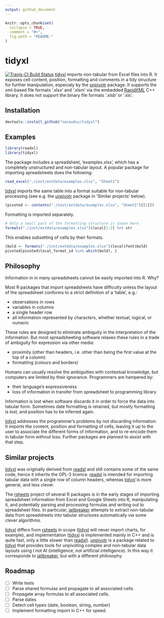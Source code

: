 ```yaml
---
output: github_document
---
```


<!-- README.md is generated from README.Rmd. Please edit that file -->

```r
knitr::opts_chunk$set(
  collapse = TRUE,
  comment = "#>",
  fig.path = "README-"
)
```

# tidyxl

[![Travis-CI Build Status](https://travis-ci.org/nacnudus/unpivotr.svg?branch=master)](https://travis-ci.org/nacnudus/unpivotr)
[tidyxl](https://github.com/nacnudus/tidyxl) imports non-tabular from Excel files into R.  It exposes cell content,
position, formatting and comments in a tidy structure for further manipulation,
especialy by the [unpivotr](https://github.com/nacnudus/unpivotr) package.  It
supports the xml-based file formats '.xlsx' and '.xlsm' via the embedded
[RapidXML](http://rapidxml.sourceforge.net) C++ library.  It does not support
the binary file formats '.xlsb' or '.xls'.

## Installation

```r
devtools::install_github("nacnudus/tidyxl")
```

## Examples

```r
library(readxl)
library(tidyxl)
```

The package includes a spreadsheet, 'examples.xlsx', which has a completely
unstructured and non-tabular layout. A popular package for importing
spreadsheets does the following:

```r
read_excel("./inst/extdata/examples.xlsx", "Sheet1")
```

[tidyxl](https://github.com/nacnudus/tidyxl) imports the same table into a
format suitable for non-tabular processing (see e.g. the
[unpivotr](https://github.com/nacnudus/unpivotr) package in 'Similar projects'
below).

```r
(pivoted <- contents("./inst/extdata/examples.xlsx", "Sheet1")[[1]])
```

Formatting is imported separately.

```r
# Only a small part of the formatting structure is shown here
formats("./inst/extdata/examples.xlsx")$local[1:3] %>% str
```

This enables subsetting of cells by their formats.

```r
(bold <- formats("./inst/extdata/examples.xlsx")$local$font$bold)
pivoted[pivoted$local_format_id %in% which(bold), ]
```

## Philosophy

Information in in many spreadsheets cannot be easily imported into R.  Why?

Most R packages that import spreadsheets have difficulty unless the layout of
the spreadsheet conforms to a strict definition of a 'table', e.g.:

* observations in rows
* variables in columns
* a single header row
* all information represented by characters, whether textual, logical, or
  numeric

These rules are designed to eliminate ambiguity in the interpretation of the
information.  But most spreadsheeting software relaxes these rules in a trade of
ambiguity for expression via other media:

* proximity (other than headers, i.e. other than being the first value at the
  top of a column)
* formatting (colours and borders)

Humans can usually resolve the ambiguities with contextual knowledge, but
computers are limited by their ignorance.  Programmers are hampered by:

* their language's expressiveness
* loss of information in transfer from spreadsheet to programming library

Information is lost when software discards it in order to force the data into
tabular form.  Sometimes date formatting is retained, but mostly formatting 
is lost, and position has to be inferred again.

[tidyxl](https://github.com/nacnudus/tidyxl) addresses the programmer's problems
by not discarding information.  It imports the content, position and formatting
of cells, leaving it up to the user to associate the different forms of
information, and to re-encode them in tabular form without loss.  Further
packages are planned to assist with that step.

## Similar projects

[tidyxl](https://github.com/nacnudus/tidyxl) was originally derived from
[readxl](https://github.com/hadley/readxl) and still contains some of the same
code, hence it inherits the GPL-3 licence.
[readxl](https://github.com/hadley/readxl) is intended for importing tabular
data with a single row of column headers, whereas
[tidyxl](https://github.com/nacnudus/tidyxl) is more general, and less clever.

The [rsheets](https://github.com/rsheets) project of several R packages is in
the early stages of importing spreadsheet information from Excel and Google
Sheets into R, manipulating it, and potentially parsing and processing formulas
and writing out to spreadsheet files.  In particular,
[jailbreaker](https://github.com/rsheets/jailbreakr) attempts to extract
non-tabular data from spreadsheets into tabular structures automatically via
some clever algorithms.

[tidyxl](https://github.com/nacnudus/tidyxl) differs from
[rsheets](https://github.com/rsheets) in scope
([tidyxl](https://github.com/nacnudus/tidyxl) will never import charts, for
example), and implementation ([tidyxl](https://github.com/nacnudus/tidyxl) is
implemented mainly in C++ and is quite fast, only a little slower than
[readxl](https://github.com/hadley/readxl)).
[unpivotr](https://github.com/nacnudus/unpivotr) is a package related to
[tidyxl](https://github.com/nacnudus/tidyxl) that provides tools for unpivoting
complex and non-tabular data layouts using I not AI (intelligence, not
artificial intelligence).  In this way it corresponds to
[jailbreaker](https://github.com/rsheets/jailbreakr), but with a different
philosophy.

## Roadmap

- [ ] Write tests
- [ ] Parse shared formulas and propagate to all associated cells.
- [ ] Propagate array formulas to all associated cells.
- [ ] Parse dates
- [ ] Detect cell types (date, boolean, string, number)
- [ ] Implement formatting import in C++ for speed.
